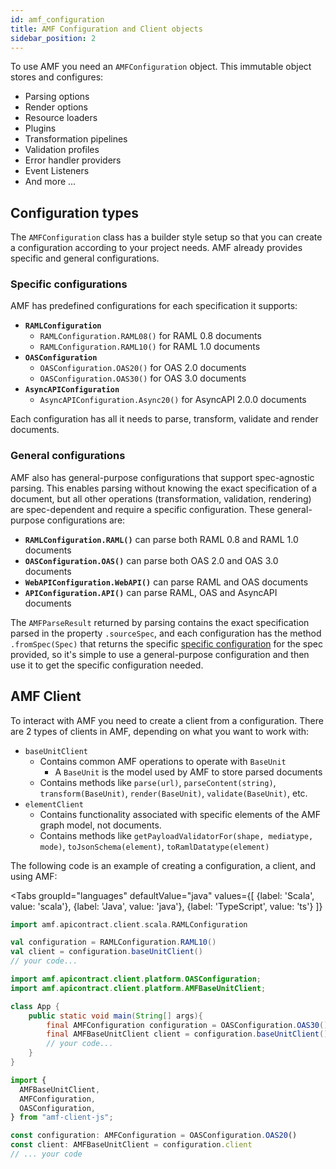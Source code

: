 ```yaml
---
id: amf_configuration
title: AMF Configuration and Client objects
sidebar_position: 2
---
```


To use AMF you need an `AMFConfiguration` object.
This immutable object stores and configures:
- Parsing options
- Render options
- Resource loaders
- Plugins
- Transformation pipelines
- Validation profiles
- Error handler providers
- Event Listeners
- And more ...

## Configuration types
The `AMFConfiguration` class has a builder style setup so that you can create a configuration according to your project needs.
AMF already provides specific and general configurations.

### Specific configurations
AMF has predefined configurations for each specification it supports:
- **`RAMLConfiguration`**
    - `RAMLConfiguration.RAML08()` for RAML 0.8 documents
    - `RAMLConfiguration.RAML10()` for RAML 1.0 documents
- **`OASConfiguration`**
    - `OASConfiguration.OAS20()` for OAS 2.0 documents
    - `OASConfiguration.OAS30()` for OAS 3.0 documents
- **`AsyncAPIConfiguration`**
    - `AsyncAPIConfiguration.Async20()` for AsyncAPI 2.0.0 documents

Each configuration has all it needs to parse, transform, validate and render documents.

### General configurations
AMF also has general-purpose configurations that support spec-agnostic parsing.
This enables parsing without knowing the exact specification of a document, but all other operations
(transformation, validation, rendering) are spec-dependent and require a specific configuration.
These general-purpose configurations are:
- **`RAMLConfiguration.RAML()`** can parse both RAML 0.8 and RAML 1.0 documents
- **`OASConfiguration.OAS()`** can parse both OAS 2.0 and OAS 3.0 documents
- **`WebAPIConfiguration.WebAPI()`** can parse RAML and OAS documents
- **`APIConfiguration.API()`** can parse RAML, OAS and AsyncAPI documents

The `AMFParseResult` returned by parsing contains the exact specification parsed in the property `.sourceSpec`, and each configuration
has the method `.fromSpec(Spec)` that returns the specific [specific configuration](#specific-configurations) for the spec provided,
so it's simple to use a general-purpose configuration and then use it to get the specific configuration needed.


## AMF Client
To interact with AMF you need to create a client from a configuration.
There are 2 types of clients in AMF, depending on what you want to work with:
- `baseUnitClient`
    - Contains common AMF operations to operate with `BaseUnit`
      - A `BaseUnit` is the model used by AMF to store parsed documents
    - Contains methods like `parse(url)`, `parseContent(string)`, `transform(BaseUnit)`, `render(BaseUnit)`, `validate(BaseUnit)`, etc.
- `elementClient`
    - Contains functionality associated with specific elements of the AMF graph model, not documents.
    - Contains methods like `getPayloadValidatorFor(shape, mediatype, mode)`, `toJsonSchema(element)`, `toRamlDatatype(element)`

The following code is an example of creating a configuration, a client, and using AMF:


<Tabs
    groupId="languages"
    defaultValue="java"
    values={[
        {label: 'Scala', value: 'scala'},
        {label: 'Java', value: 'java'},
        {label: 'TypeScript', value: 'ts'}
    ]}
>

<TabItem value="scala">

```scala
import amf.apicontract.client.scala.RAMLConfiguration

val configuration = RAMLConfiguration.RAML10()
val client = configuration.baseUnitClient()
// your code...
```

</TabItem>
<TabItem value="java">

```java
import amf.apicontract.client.platform.OASConfiguration;
import amf.apicontract.client.platform.AMFBaseUnitClient;

class App {
    public static void main(String[] args){
        final AMFConfiguration configuration = OASConfiguration.OAS30();
        final AMFBaseUnitClient client = configuration.baseUnitClient();
        // your code...
    }
}
```

</TabItem>
<TabItem value="ts">

```typescript
import {
  AMFBaseUnitClient,
  AMFConfiguration,
  OASConfiguration,
} from "amf-client-js";

const configuration: AMFConfiguration = OASConfiguration.OAS20()
const client: AMFBaseUnitClient = configuration.client
// ... your code
```

</TabItem>
</Tabs>
